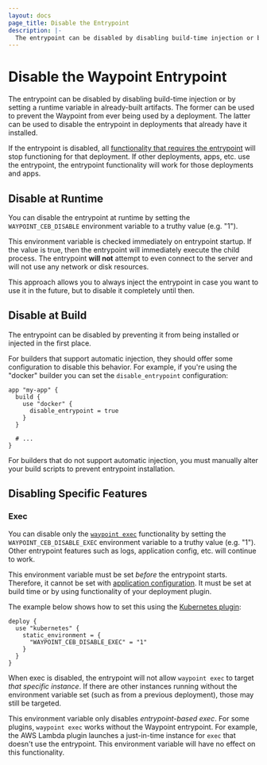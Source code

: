 ```yaml
---
layout: docs
page_title: Disable the Entrypoint
description: |-
  The entrypoint can be disabled by disabling build-time injection or by setting a runtime variable in already-built artifacts.
---
```


# Disable the Waypoint Entrypoint

The entrypoint can be disabled by disabling build-time injection or
by setting a runtime variable in already-built artifacts. The former can
be used to prevent the Waypoint from ever being used by a deployment. The
latter can be used to disable the entrypoint in deployments that already
have it installed.

If the entrypoint is disabled, all
[functionality that requires the entrypoint](/waypoint/docs/entrypoint#functionality)
will stop functioning for that deployment. If other deployments, apps, etc.
use the entrypoint, the entrypoint functionality will work for those
deployments and apps.

## Disable at Runtime

You can disable the entrypoint at runtime by setting the `WAYPOINT_CEB_DISABLE`
environment variable to a truthy value (e.g. "1").

This environment variable is checked immediately on entrypoint startup. If
the value is true, then the entrypoint will immediately execute the
child process. The entrypoint **will not** attempt to even connect to the
server and will not use any network or disk resources.

This approach allows you to always inject the entrypoint in case you
want to use it in the future, but to disable it completely until then.

## Disable at Build

The entrypoint can be disabled by preventing it from being installed or
injected in the first place.

For builders that support automatic injection, they should offer some
configuration to disable this behavior. For example, if you're using the
"docker" builder you can set the `disable_entrypoint` configuration:

```hcl
app "my-app" {
  build {
    use "docker" {
      disable_entrypoint = true
    }
  }

  # ...
}
```

For builders that do not support automatic injection, you must manually
alter your build scripts to prevent entrypoint installation.

## Disabling Specific Features

### Exec

You can disable only the [`waypoint exec`](/waypoint/docs/exec) functionality by
setting the `WAYPOINT_CEB_DISABLE_EXEC` environment variable to a truthy
value (e.g. "1"). Other entrypoint features such as logs, application config,
etc. will continue to work.

This environment variable must be set _before_ the entrypoint starts.
Therefore, it cannot be set with [application configuration](/waypoint/docs/app-config).
It must be set at build time or by using functionality of your deployment
plugin.

The example below shows how to set this using the [Kubernetes plugin](/waypoint/plugins/kubernetes):

```hcl
deploy {
  use "kubernetes" {
    static_environment = {
      "WAYPOINT_CEB_DISABLE_EXEC" = "1"
    }
  }
}
```

When exec is disabled, the entrypoint will not allow `waypoint exec` to
target _that specific instance_. If there are other instances running without
the environment variable set (such as from a previous deployment), those may
still be targeted.

This environment variable only disables _entrypoint-based exec_. For some
plugins, `waypoint exec` works without the Waypoint entrypoint. For example,
the AWS Lambda plugin launches a just-in-time instance for `exec` that
doesn't use the entrypoint. This environment variable will have no effect
on this functionality.
